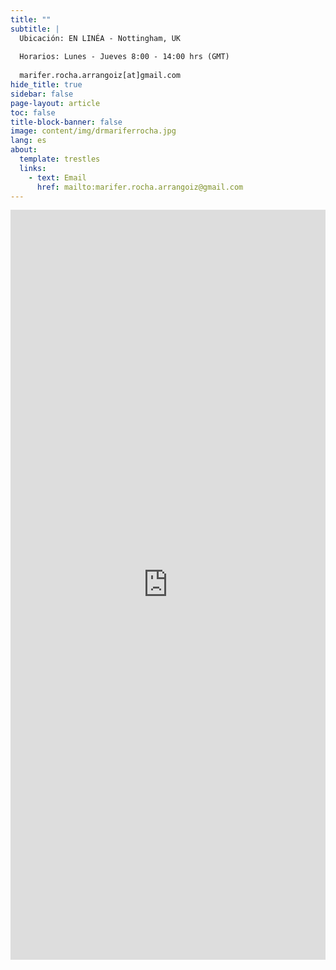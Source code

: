 ```yaml
---
title: ""
subtitle: |
  Ubicación: EN LINÉA - Nottingham, UK
  
  Horarios: Lunes - Jueves 8:00 - 14:00 hrs (GMT)
  
  marifer.rocha.arrangoiz[at]gmail.com
hide_title: true
sidebar: false
page-layout: article
toc: false
title-block-banner: false
image: content/img/drmariferrocha.jpg
lang: es
about:
  template: trestles
  links:
    - text: Email
      href: mailto:marifer.rocha.arrangoiz@gmail.com
---
```


::: {.column-screen}

```{=html}
<iframe width="640px" height="1200px" src="https://forms.gle/ZppyXfbyKvxhJFSWA" frameborder="0" marginwidth="0" marginheight="0" style="border: none; max-width:100%; max-height:100vh" allowfullscreen webkitallowfullscreen mozallowfullscreen msallowfullscreen> </iframe>
```

:::